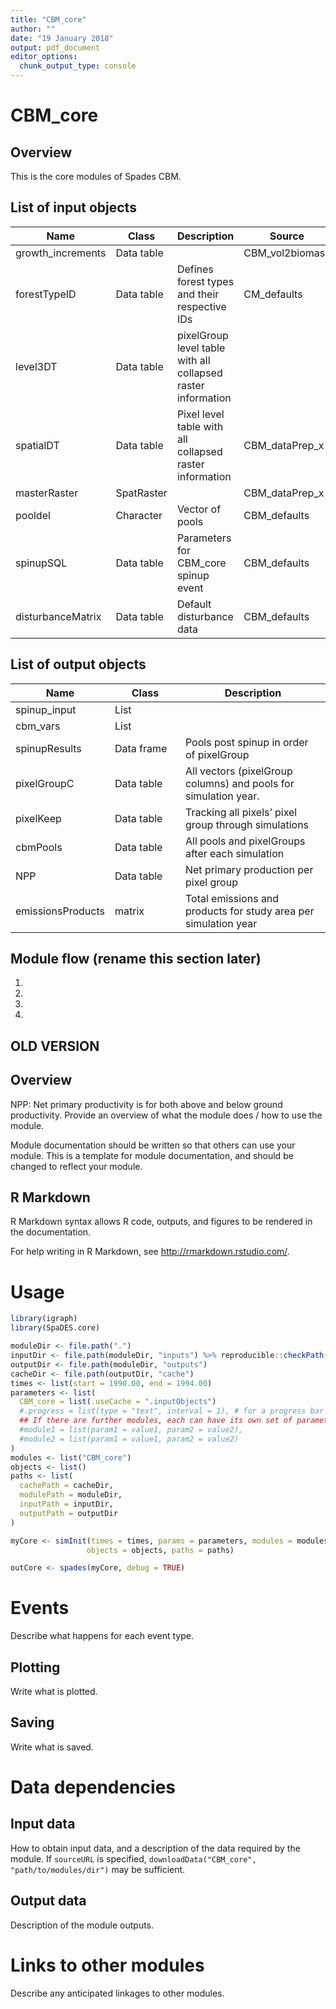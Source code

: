 ```yaml
---
title: "CBM_core"
author: ""
date: "19 January 2018"
output: pdf_document
editor_options: 
  chunk_output_type: console
---
```


# CBM_core

## Overview

This is the core modules of Spades CBM.

## List of input objects

| Name              | Class      | Description                                                  | Source          |
|-----------------|-----------------|-----------------------|-----------------|
| growth_increments | Data table |                                                              | CBM_vol2biomass |
| forestTypeID      | Data table | Defines forest types and their respective IDs                | CM_defaults     |
| level3DT          | Data table | pixelGroup level table with all collapsed raster information |                 |
| spatialDT         | Data table | Pixel level table with all collapsed raster information      | CBM_dataPrep_x  |
| masterRaster      | SpatRaster |                                                              | CBM_dataPrep_x  |
| pooldel           | Character  | Vector of pools                                              | CBM_defaults    |
| spinupSQL         | Data table | Parameters for CBM_core spinup event                         | CBM_defaults    |
| disturbanceMatrix | Data table | Default disturbance data                                     | CBM_defaults    |

## List of output objects

| Name              | Class      | Description                                                     |
|------------------|------------------|-------------------------------------|
| spinup_input      | List       |                                                                 |
| cbm_vars          | List       |                                                                 |
| spinupResults     | Data frame | Pools post spinup in order of pixelGroup                        |
| pixelGroupC       | Data table | All vectors (pixelGroup columns) and pools for simulation year. |
| pixelKeep         | Data table | Tracking all pixels' pixel group through simulations            |
| cbmPools          | Data table | All pools and pixelGroups after each simulation                 |
| NPP               | Data table | Net primary production per pixel group                          |
| emissionsProducts | matrix     | Total emissions and products for study area per simulation year |

## Module flow (rename this section later)

1.  

2.  

3.  

4.  

## OLD VERSION

## Overview

NPP: Net primary productivity is for both above and below ground productivity. Provide an overview of what the module does / how to use the module.

Module documentation should be written so that others can use your module. This is a template for module documentation, and should be changed to reflect your module.

## R Markdown

R Markdown syntax allows R code, outputs, and figures to be rendered in the documentation.

For help writing in R Markdown, see <http://rmarkdown.rstudio.com/>.

# Usage

```r
library(igraph)
library(SpaDES.core)

moduleDir <- file.path(".")
inputDir <- file.path(moduleDir, "inputs") %>% reproducible::checkPath(create = TRUE)
outputDir <- file.path(moduleDir, "outputs")
cacheDir <- file.path(outputDir, "cache")
times <- list(start = 1990.00, end = 1994.00)
parameters <- list(
  CBM_core = list(.useCache = ".inputObjects")
  #.progress = list(type = "text", interval = 1), # for a progress bar
  ## If there are further modules, each can have its own set of parameters:
  #module1 = list(param1 = value1, param2 = value2),
  #module2 = list(param1 = value1, param2 = value2)
)
modules <- list("CBM_core")
objects <- list()
paths <- list(
  cachePath = cacheDir,
  modulePath = moduleDir,
  inputPath = inputDir,
  outputPath = outputDir
)

myCore <- simInit(times = times, params = parameters, modules = modules,
                 objects = objects, paths = paths)

outCore <- spades(myCore, debug = TRUE)
```

# Events

Describe what happens for each event type.

## Plotting

Write what is plotted.

## Saving

Write what is saved.

# Data dependencies

## Input data

How to obtain input data, and a description of the data required by the module. If `sourceURL` is specified, `downloadData("CBM_core", "path/to/modules/dir")` may be sufficient.

## Output data

Description of the module outputs.

# Links to other modules

Describe any anticipated linkages to other modules.
